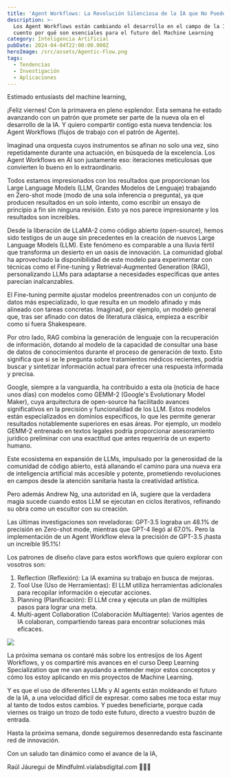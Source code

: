 ```yaml
---
title: 'Agent Workflows: La Revolución Silenciosa de la IA que No Puedes Ignorar'
description: >-
  Los Agent Workflows están cambiando el desarrollo en el campo de la IA y te
  cuento por qué son esenciales para el futuro del Machine Learning
category: Inteligencia Artificial
pubDate: 2024-04-04T22:00:00.000Z
heroImage: /src/assets/Agentic-Flow.png
tags:
  - Tendencias
  - Investigación
  - Aplicaciones
---
```


Estimado entusiasts del machine learning,

¡Feliz viernes! Con la primavera en pleno esplendor. Esta semana he estado avanzando con un patrón que promete ser parte de la nueva ola en el desarrollo de la IA. Y quiero compartir contigo esta nueva tendencia: los Agent Workflows (flujos de trabajo con el patrón de Agente).

Imaginad una orquesta cuyos instrumentos se afinan no solo una vez, sino repetidamente durante una actuación, en búsqueda de la excelencia. Los Agent Workflows en AI son justamente eso: iteraciones meticulosas que convierten lo bueno en lo extraordinario.

Todos estamos impresionados con los resultados que proporcionan los Large Language Models (LLM, Grandes Modelos de Lenguaje) trabajando en Zero-shot mode (modo de una sola inferencia o pregunta), ya que producen resultados en un solo intento, como escribir un ensayo de principio a fin sin ninguna revisión. Esto ya nos parece impresionante y los resultados son increibles. 

Desde la liberación de LLaMA-2 como código abierto (open-source), hemos sido testigos de un auge sin precedentes en la creación de nuevos Large Language Models (LLM). Este fenómeno es comparable a una lluvia fértil que transforma un desierto en un oasis de innovación. La comunidad global ha aprovechado la disponibilidad de este modelo para experimentar con técnicas como el Fine-tuning y Retrieval-Augmented Generation (RAG), personalizando LLMs para adaptarse a necesidades específicas que antes parecían inalcanzables.

El Fine-tuning permite ajustar modelos preentrenados con un conjunto de datos más especializado, lo que resulta en un modelo afinado y más alineado con tareas concretas. Imaginad, por ejemplo, un modelo general que, tras ser afinado con datos de literatura clásica, empieza a escribir como si fuera Shakespeare.

Por otro lado, RAG combina la generación de lenguaje con la recuperación de información, dotando al modelo de la capacidad de consultar una base de datos de conocimientos durante el proceso de generación de texto. Esto significa que si se le pregunta sobre tratamientos médicos recientes, podría buscar y sintetizar información actual para ofrecer una respuesta informada y precisa.

Google, siempre a la vanguardia, ha contribuido a esta ola (noticia de hace unos días) con modelos como GEMM-2 (Google's Evolutionary Model Maker), cuya arquitectura de open-source ha facilitado avances significativos en la precisión y funcionalidad de los LLM. Estos modelos están especializados en dominios específicos, lo que les permite generar resultados notablemente superiores en esas áreas. Por ejemplo, un modelo GEMM-2 entrenado en textos legales podría proporcionar asesoramiento jurídico preliminar con una exactitud que antes requeriría de un experto humano.

Este ecosistema en expansión de LLMs, impulsado por la generosidad de la comunidad de código abierto, está allanando el camino para una nueva era de inteligencia artificial más accesible y potente, prometiendo revoluciones en campos desde la atención sanitaria hasta la creatividad artística.

Pero además Andrew Ng, una autoridad en IA, sugiere que la verdadera magia sucede cuando estos LLM se ejecutan en ciclos iterativos, refinando su obra como un escultor con su creación.

Las últimas investigaciones son reveladoras: GPT-3.5 lograba un 48.1% de precisión en Zero-shot mode, mientras que GPT-4 llegó al 67.0%. Pero la implementación de un Agent Workflow eleva la precisión de GPT-3.5 ¡hasta un increíble 95.1%!

Los patrones de diseño clave para estos workflows que quiero explorar con vosotros son:

1. Reflection (Reflexión): La IA examina su trabajo en busca de mejoras.
2. Tool Use (Uso de Herramientas): El LLM utiliza herramientas adicionales para recopilar información o ejecutar acciones.
3. Planning (Planificación): El LLM crea y ejecuta un plan de múltiples pasos para lograr una meta.
4. Multi-agent Collaboration (Colaboración Multiagente): Varios agentes de IA colaboran, compartiendo tareas para encontrar soluciones más eficaces.

![](/src/assets/agentic-pattern-bullets.jpeg)

La próxima semana os contaré más sobre los entresijos de los Agent Workflows, y os compartiré mis avances en el curso Deep Learning Specialization que me van ayudando a entender mejor estos conceptos y cómo los estoy aplicando en mis proyectos de Machine Learning. 

Y es que  el uso de diferentes LLMs y AI agents están moldeando el futuro de la IA, a una velocidad dificil de expresar. como sabes me toca estar muy al tanto de todos estos cambios. Y puedes beneficiarte, porque cada viernes os traigo un trozo de todo este futuro, directo a vuestro buzón de entrada.

Hasta la próxima semana, donde seguiremos desenredando esta fascinante red de innovación.

Con un saludo tan dinámico como el avance de la IA,

Raúl Jáuregui de Mindfulml.vialabsdigital.com 🌟🚀🧠
